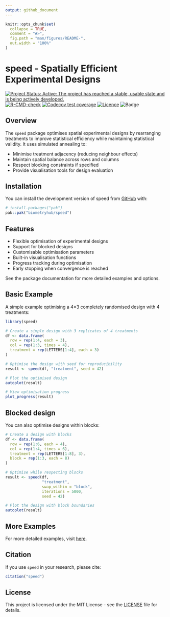```yaml
---
output: github_document
---
```


<!-- README.md is generated from README.Rmd. Please edit that file -->

```r
knitr::opts_chunk$set(
  collapse = TRUE,
  comment = "#>",
  fig.path = "man/figures/README-",
  out.width = "100%"
)
```

# speed - Spatially Efficient Experimental Designs

<!-- badges: start -->
[![Project Status: Active:  The project has reached a stable, usable state and is being actively developed.](https://www.repostatus.org/badges/latest/active.svg)](https://www.repostatus.org/#active)
[![R-CMD-check](https://github.com/biometryhub/speed/actions/workflows/R-CMD-check.yaml/badge.svg)](https://github.com/biometryhub/speed/actions/workflows/R-CMD-check.yaml)
[![Codecov test coverage](https://codecov.io/gh/biometryhub/speed/graph/badge.svg)](https://app.codecov.io/gh/biometryhub/speed)
[![Licence](https://img.shields.io/github/license/mashape/apistatus.svg)](https://choosealicense.com/licenses/mit/)
![Badge](https://hitscounter.dev/api/hit?url=https%3A%2F%2Fbiometryhub.github.io%2Fspeed&label=Hits&icon=arrow-down-circle&color=%23198754)
<!-- badges: end -->


## Overview

The `speed` package optimises spatial experimental designs by rearranging treatments to improve statistical efficiency while maintaining statistical validity. It uses simulated annealing to:

- Minimise treatment adjacency (reducing neighbour effects)
- Maintain spatial balance across rows and columns
- Respect blocking constraints if specified
- Provide visualisation tools for design evaluation

## Installation

You can install the development version of speed from [GitHub](https://github.com/biometryhub/speed) with:

```r
# install.packages("pak")
pak::pak("biometryhub/speed")
```

## Features

- Flexible optimisation of experimental designs
- Support for blocked designs
- Customisable optimisation parameters
- Built-in visualisation functions
- Progress tracking during optimisation
- Early stopping when convergence is reached

See the package documentation for more detailed examples and options.

## Basic Example

A simple example optimising a 4×3 completely randomised design with 4 treatments:

```r
library(speed)

# Create a simple design with 3 replicates of 4 treatments
df <- data.frame(
  row = rep(1:4, each = 3),
  col = rep(1:3, times = 4),
  treatment = rep(LETTERS[1:4], each = 3)
)

# Optimise the design with seed for reproducibility
result <- speed(df, "treatment", seed = 42)

# Plot the optimised design
autoplot(result)

# View optimisation progress
plot_progress(result)
```

## Blocked design

You can also optimise designs within blocks:

```r
# Create a design with blocks
df <- data.frame(
  row = rep(1:6, each = 4),
  col = rep(1:4, times = 6),
  treatment = rep(LETTERS[1:8], 3),
  block = rep(1:3, each = 8)
)

# Optimise while respecting blocks
result <- speed(df, 
                "treatment",
                swap_within = "block",
                iterations = 5000,
                seed = 42)

# Plot the design with block boundaries
autoplot(result)
```

## More Examples

For more detailed examples, visit [here](https://biometryhub.github.io/speed/articles/common_designs.html).

## Citation

If you use `speed` in your research, please cite:

```r
citation("speed")
```

## License

This project is licensed under the MIT License - see the [LICENSE](LICENSE.md) file for details.
